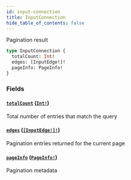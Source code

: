 ```yaml
---
id: input-connection
title: InputConnection
hide_table_of_contents: false
---
```



Pagination result

```graphql
type InputConnection {
  totalCount: Int!
  edges: [InputEdge!]!
  pageInfo: PageInfo!
}
```


### Fields

#### [`totalCount`](#) ([`Int!`](../../scalars/int))

Total number of entries that match the query


#### [`edges`](#) ([`[InputEdge!]!`](../../objects/input-edge))

Pagination entries returned for the current page


#### [`pageInfo`](#) ([`PageInfo!`](../../objects/page-info))

Pagination metadata
